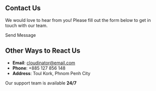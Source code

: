 
## <span className="text-purple-700 font-bold">Contact Us</span>

We would love to hear from you! Please fill out the form below to get in touch with our team.

<form
    action="#"
    method="POST"
    className="max-w-lg mx-auto mt-8"
>
    <FormInput
        label="Name"
        name="name"
        required
    />
    <FormInput
        label="Email"
        name="email"
        type="email"
        required
    />
    <FormInput
        label="Subject"
        name="subject"
        required
    />
    <FormInput
        label="Message"
        name="message"
        textarea
        required
    />
    <SubmitButton>Send Message</SubmitButton>
</form>

## <span className="text-purple-700 font-bold">Other Ways to React Us</span>

- **Email**: cloudinator@email.com
- **Phone**: +885 127 856 148
- **Address**: Toul Kork, Phnom Penh City

Our support team is available **24/7**

